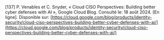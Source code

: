 \[137\]	P. Venables et C. Snyder, « Cloud CISO Perspectives: Building better cyber defenses with AI », Google Cloud Blog. Consulté le: 18 août 2024\. \[En ligne\]. Disponible sur: [https://cloud.google.com/blog/products/identity-security/cloud-ciso-perspectives-building-better-cyber-defenses-with-ai/](https://cloud.google.com/blog/products/identity-security/cloud-ciso-perspectives-building-better-cyber-defenses-with-ai/)